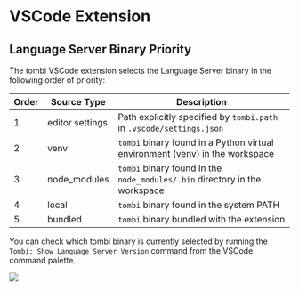 # VSCode Extension

## Language Server Binary Priority

The tombi VSCode extension selects the Language Server binary in the following order of priority:

| Order | Source Type      | Description                                                                                 |
|-------|------------------|--------------------------------------------------------------------------------------------|
| 1     | editor settings  | Path explicitly specified by `tombi.path` in `.vscode/settings.json`                        |
| 2     | venv             | `tombi` binary found in a Python virtual environment (venv) in the workspace                |
| 3     | node_modules     | `tombi` binary found in the `node_modules/.bin` directory in the workspace                  |
| 4     | local            | `tombi` binary found in the system PATH                                                     |
| 5     | bundled          | `tombi` binary bundled with the extension                                                   |

You can check which tombi binary is currently selected by running the `Tombi: Show Language Server Version` command from the VSCode command palette.

<img src="/show_language_server_version.png" class="w-full" />
